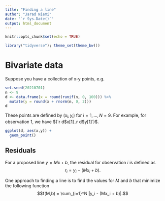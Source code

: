 ```yaml
---
title: "Finding a line"
author: "Jarad Niemi"
date: "`r Sys.Date()`"
output: html_document
---
```


```r
knitr::opts_chunk$set(echo = TRUE)

library("tidyverse"); theme_set(theme_bw())
```

# Bivariate data

Suppose you have a collection of x-y points, e.g. 

```r
set.seed(20210701)
n <- 9
d <- data.frame(x = round(runif(n, 0, 100))) %>%
  mutate(y = round(x + rnorm(n, 0, 2)))
d
```

These points are defined by $(x_i,y_i)$ for $i=1,\ldots,N=9$. 
For example, for observation 1, we have $(`r d$x[1]`, `r d$y[1]`)$.

```r
ggplot(d, aes(x,y)) +
  geom_point()
```



## Residuals

For a proposed line $y=Mx+b$, the residual for observation $i$ is defined as 
$$r_i = y_i - (Mx_i + b).$$

One approach to finding a line is to find the values for $M$ and $b$ that 
minimize the following function
$$f(M,b) = \sum_{i=1}^N |y_i - (Mx_i + b)|.$$